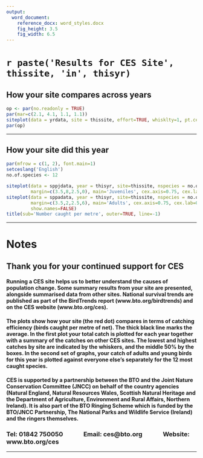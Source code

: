 ```yaml
---
output: 
  word_document:
    reference_docx: word_styles.docx
    fig_height: 3.5
    fig_width: 6.5
---
```


# `r paste('Results for CES Site', thissite, 'in', thisyr)`

## How your site compares across years
```r
op <- par(no.readonly = TRUE)
par(mar=c(2.1, 4.1, 1.1, 1.1))
siteplot(data = yrdata, site = thissite, effort=TRUE, whisklty=1, pt.cex=1.5)
par(op)
```

***

## How your site did this year
```r
par(mfrow = c(1, 2), font.main=1)
setceslang('English')
no.of.species <- 12

siteplot(data = sppjdata, year = thisyr, site=thissite, nspecies = no.of.species, age=3, whisklty=1, effort = TRUE,
         margin=c(3.5,8,2.5,0), main='Juveniles', cex.axis=0.75, cex.lab=0.75, pt.cex=1, ylab='')
siteplot(data = sppadata, year = thisyr, site=thissite, nspecies = no.of.species, age=4, whisklty=1, effort = TRUE,
         margin=c(3.5,2,2.5,6), main='Adults', cex.axis=0.75, cex.lab=0.75, pt.cex=1, ylab='', 
         show.names=FALSE)
title(sub='Number caught per metre', outer=TRUE, line=-1)
```


***
# Notes

## Thank you for your continued support for CES

#### Running a CES site helps us to better understand the causes of population change. Some summary results from your site are presented, alongside summarised data from other sites. National survival trends are published as part of the BirdTrends report (www.bto.org/birdtrends) and on the CES website (www.bto.org/ces).

#### The plots show how your site (the red dot) compares in terms of catching efficiency (birds caught per metre of net). The thick black line marks the average. In the first plot your total catch is plotted for each year together with a summary of the catches on other CES sites. The lowest and highest catches by site are indicated by the whiskers, and the middle 50% by the boxes. In the second set of graphs, your catch of adults and young birds for this year is plotted against everyone else's separately for the 12 most caught species.

#### CES is supported by a partnership between the BTO and the Joint Nature Conservation Committee (JNCC) on behalf of the country agencies (Natural England, Natural Resources Wales, Scottish Natural Heritage and the Department of Agriculture, Environment and Rural Affairs, Northern Ireland). It is also part of the BTO Ringing Scheme which is funded by the BTO/JNCC Partnership, The National Parks and Wildlife Service (Ireland) and the ringers themselves.

### Tel: 01842 750050 &nbsp;&nbsp;&nbsp;&nbsp;&nbsp;&nbsp;&nbsp;&nbsp;&nbsp;&nbsp;&nbsp;&nbsp; Email: ces@bto.org &nbsp;&nbsp;&nbsp;&nbsp;&nbsp;&nbsp;&nbsp;&nbsp;&nbsp;&nbsp;&nbsp;&nbsp; Website: www.bto.org/ces

---


